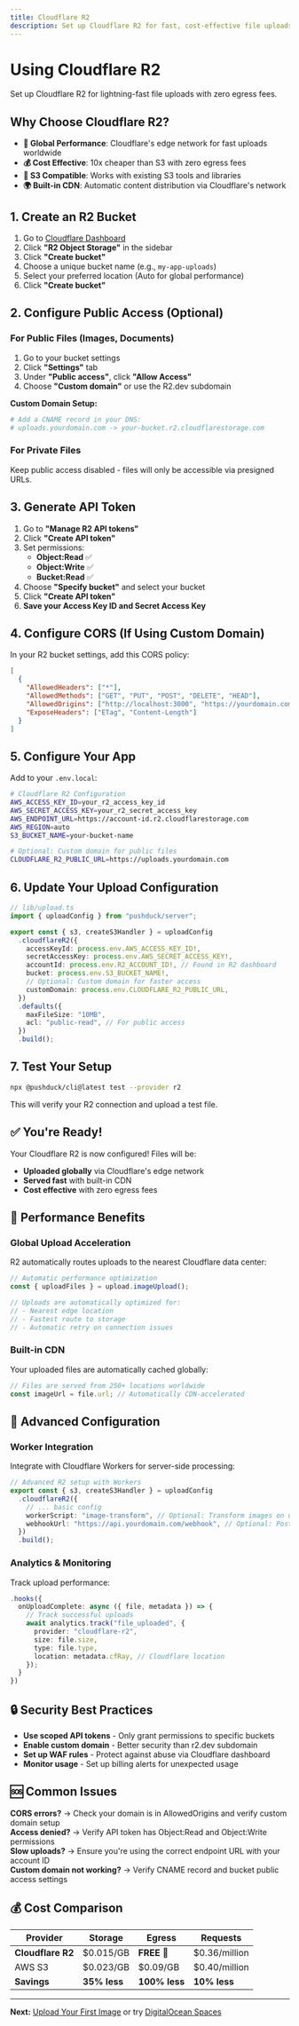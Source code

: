 ```yaml
---
title: Cloudflare R2
description: Set up Cloudflare R2 for fast, cost-effective file uploads
---
```


# Using Cloudflare R2

Set up Cloudflare R2 for lightning-fast file uploads with zero egress fees.

## Why Choose Cloudflare R2?

- **🚀 Global Performance**: Cloudflare's edge network for fast uploads worldwide
- **💰 Cost Effective**: 10x cheaper than S3 with zero egress fees
- **🔗 S3 Compatible**: Works with existing S3 tools and libraries
- **🌍 Built-in CDN**: Automatic content distribution via Cloudflare's network

## 1. Create an R2 Bucket

1. Go to [Cloudflare Dashboard](https://dash.cloudflare.com/)
2. Click **"R2 Object Storage"** in the sidebar
3. Click **"Create bucket"**
4. Choose a unique bucket name (e.g., `my-app-uploads`)
5. Select your preferred location (Auto for global performance)
6. Click **"Create bucket"**

## 2. Configure Public Access (Optional)

### For Public Files (Images, Documents)

1. Go to your bucket settings
2. Click **"Settings"** tab
3. Under **"Public access"**, click **"Allow Access"**
4. Choose **"Custom domain"** or use the R2.dev subdomain

**Custom Domain Setup:**

```bash
# Add a CNAME record in your DNS:
# uploads.yourdomain.com -> your-bucket.r2.cloudflarestorage.com
```

### For Private Files

Keep public access disabled - files will only be accessible via presigned URLs.

## 3. Generate API Token

1. Go to **"Manage R2 API tokens"**
2. Click **"Create API token"**
3. Set permissions:
   - **Object:Read** ✅
   - **Object:Write** ✅
   - **Bucket:Read** ✅
4. Choose **"Specify bucket"** and select your bucket
5. Click **"Create API token"**
6. **Save your Access Key ID and Secret Access Key**

## 4. Configure CORS (If Using Custom Domain)

In your R2 bucket settings, add this CORS policy:

```json
[
  {
    "AllowedHeaders": ["*"],
    "AllowedMethods": ["GET", "PUT", "POST", "DELETE", "HEAD"],
    "AllowedOrigins": ["http://localhost:3000", "https://yourdomain.com"],
    "ExposeHeaders": ["ETag", "Content-Length"]
  }
]
```

## 5. Configure Your App

Add to your `.env.local`:

```bash
# Cloudflare R2 Configuration
AWS_ACCESS_KEY_ID=your_r2_access_key_id
AWS_SECRET_ACCESS_KEY=your_r2_secret_access_key
AWS_ENDPOINT_URL=https://account-id.r2.cloudflarestorage.com
AWS_REGION=auto
S3_BUCKET_NAME=your-bucket-name

# Optional: Custom domain for public files
CLOUDFLARE_R2_PUBLIC_URL=https://uploads.yourdomain.com
```

## 6. Update Your Upload Configuration

```typescript
// lib/upload.ts
import { uploadConfig } from "pushduck/server";

export const { s3, createS3Handler } = uploadConfig
  .cloudflareR2({
    accessKeyId: process.env.AWS_ACCESS_KEY_ID!,
    secretAccessKey: process.env.AWS_SECRET_ACCESS_KEY!,
    accountId: process.env.R2_ACCOUNT_ID!, // Found in R2 dashboard
    bucket: process.env.S3_BUCKET_NAME!,
    // Optional: Custom domain for faster access
    customDomain: process.env.CLOUDFLARE_R2_PUBLIC_URL,
  })
  .defaults({
    maxFileSize: "10MB",
    acl: "public-read", // For public access
  })
  .build();
```

## 7. Test Your Setup

```bash
npx @pushduck/cli@latest test --provider r2
```

This will verify your R2 connection and upload a test file.

## ✅ You're Ready!

Your Cloudflare R2 is now configured! Files will be:

- **Uploaded globally** via Cloudflare's edge network
- **Served fast** with built-in CDN
- **Cost effective** with zero egress fees

## 🚀 Performance Benefits

### Global Upload Acceleration

R2 automatically routes uploads to the nearest Cloudflare data center:

```typescript
// Automatic performance optimization
const { uploadFiles } = upload.imageUpload();

// Uploads are automatically optimized for:
// - Nearest edge location
// - Fastest route to storage
// - Automatic retry on connection issues
```

### Built-in CDN

Your uploaded files are automatically cached globally:

```typescript
// Files are served from 250+ locations worldwide
const imageUrl = file.url; // Automatically CDN-accelerated
```

## 🔧 Advanced Configuration

### Worker Integration

Integrate with Cloudflare Workers for server-side processing:

```typescript
// Advanced R2 setup with Workers
export const { s3, createS3Handler } = uploadConfig
  .cloudflareR2({
    // ... basic config
    workerScript: "image-transform", // Optional: Transform images on upload
    webhookUrl: "https://api.yourdomain.com/webhook", // Optional: Post-upload webhook
  })
  .build();
```

### Analytics & Monitoring

Track upload performance:

```typescript
.hooks({
  onUploadComplete: async ({ file, metadata }) => {
    // Track successful uploads
    await analytics.track("file_uploaded", {
      provider: "cloudflare-r2",
      size: file.size,
      type: file.type,
      location: metadata.cfRay, // Cloudflare location
    });
  }
})
```

## 🔒 Security Best Practices

- **Use scoped API tokens** - Only grant permissions to specific buckets
- **Enable custom domain** - Better security than r2.dev subdomain
- **Set up WAF rules** - Protect against abuse via Cloudflare dashboard
- **Monitor usage** - Set up billing alerts for unexpected usage

## 🆘 Common Issues

**CORS errors?** → Check your domain is in AllowedOrigins and verify custom domain setup  
**Access denied?** → Verify API token has Object:Read and Object:Write permissions  
**Slow uploads?** → Ensure you're using the correct endpoint URL with your account ID  
**Custom domain not working?** → Verify CNAME record and bucket public access settings

## 💰 Cost Comparison

| Provider          | Storage      | Egress        | Requests      |
| ----------------- | ------------ | ------------- | ------------- |
| **Cloudflare R2** | $0.015/GB    | **FREE** 🎉   | $0.36/million |
| AWS S3            | $0.023/GB    | $0.09/GB      | $0.40/million |
| **Savings**       | **35% less** | **100% less** | **10% less**  |

---

**Next:** [Upload Your First Image](/guides/uploads/images) or try [DigitalOcean Spaces](/guides/setup/digitalocean-spaces)
